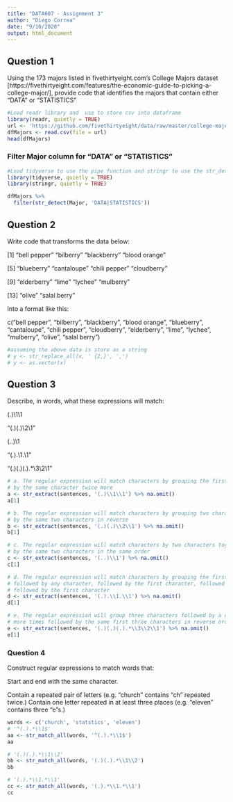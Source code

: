---
title: "DATA607 - Assignment 3"
author: "Diego Correa"
date: "9/10/2020"
output: html_document
---


## Question 1

Using the 173 majors listed in fivethirtyeight.com’s College Majors dataset 
[https://fivethirtyeight.com/features/the-economic-guide-to-picking-a-college-major/], 
provide code that identifies the majors that contain either "DATA" or "STATISTICS"

```{r}
#Load readr library and  use to store csv into dataframe
library(readr, quietly = TRUE)
url <- 'https://github.com/fivethirtyeight/data/raw/master/college-majors/majors-list.csv'
dfMajors <- read.csv(file = url)
head(dfMajors)
```
### Filter Major column for "DATA" or "STATISTICS"

```{r}
#Load tidyverse to use the pipe function and stringr to use the str_detect function
library(tidyverse, quietly = TRUE)
library(stringr, quietly = TRUE)

dfMajors %>%
  filter(str_detect(Major, 'DATA|STATISTICS'))
```


## Question 2
Write code that transforms the data below:

[1] "bell pepper"  "bilberry"     "blackberry"   "blood orange"

[5] "blueberry"    "cantaloupe"   "chili pepper" "cloudberry"  

[9] "elderberry"   "lime"         "lychee"       "mulberry"    

[13] "olive"        "salal berry"

Into a format like this:

c("bell pepper", "bilberry", "blackberry", "blood orange", "blueberry", 
"cantaloupe", "chili pepper", "cloudberry", "elderberry", "lime", "lychee", 
"mulberry", "olive", "salal berry")

```{r}
#assuming the above data is store as a string
# y <- str_replace_all(x, ' {2,}', ',')
# y <- as.vector(x)
```


## Question 3

Describe, in words, what these expressions will match:

(.)\1\1                                   

"(.)(.)\\2\\1"

(..)\1                                    

"(.).\\1.\\1"

"(.)(.)(.).*\\3\\2\\1"


```{r}
# a. The regular expression will match characters by grouping the first followed
# by the same character twice more
a <- str_extract(sentences, '(.)\\1\\1') %>% na.omit()
a[1]

# b. The regular expression will match characters by grouping two characters followed 
# by the same two characters in reverse 
b <- str_extract(sentences, '(.)(.)\\2\\1') %>% na.omit()
b[1]

# c. The regular expression will match characters by two characters togerther followed 
# by the same two characters in the same order
c <- str_extract(sentences, '(..)\\1') %>% na.omit()
c[1]

# d. The regular expression will match characters by grouping the first character,
# followed by any character, followed by the first character, followed by any character
# followed by the first character
d <- str_extract(sentences, '(.).\\1.\\1') %>% na.omit()
d[1]

# e. The regular expression will group three characters followed by a character 0 or
# more times followed by the same first three characters in reverse order
e <- str_extract(sentences, '(.)(.)(.).*\\3\\2\\1') %>% na.omit()
e[1]
```

### Question 4

Construct regular expressions to match words that:

Start and end with the same character.

Contain a repeated pair of letters (e.g. "church" contains "ch" repeated twice.)
Contain one letter repeated in at least three places (e.g. "eleven" contains three "e"s.)


```{r}
words <- c('church', 'statstics', 'eleven')
# '^(.).*\\1$'
aa <- str_match_all(words, '^(.).*\\1$')
aa

# '(.)(.).*\\1\\2'
bb <- str_match_all(words, '(.)(.).*\\1\\2')
bb

# '(.).*\\1.*\\1'
cc <- str_match_all(words, '(.).*\\1.*\\1')
cc
```



